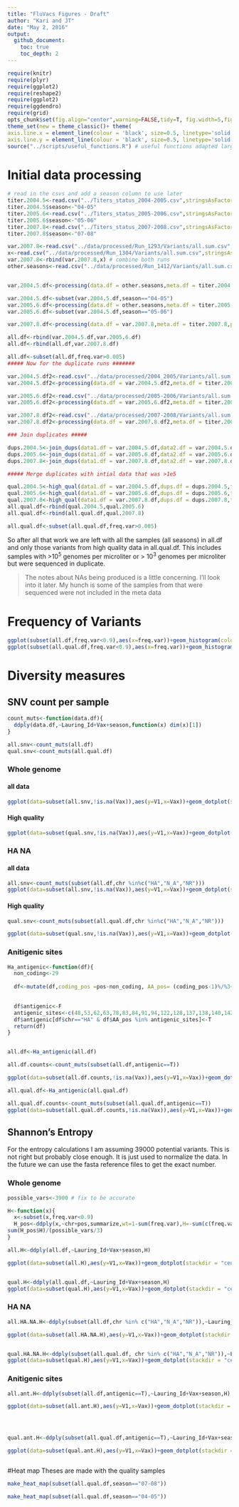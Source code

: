 ```yaml
---
title: "FluVacs Figures - Draft"
author: "Kari and JT"
date: "May 2, 2016"
output:
  github_document:
    toc: true
    toc_depth: 2
---
```


```r
require(knitr)
require(plyr)
require(ggplot2)
require(reshape2)
require(ggplot2)
require(ggdendro)
require(grid)
opts_chunk$set(fig.align="center",warning=FALSE,tidy=T, fig.width=5,fig.height=4)
theme_set(new = theme_classic()+ theme(
axis.line.x = element_line(colour = 'black', size=0.5, linetype='solid'),
axis.line.y = element_line(colour = 'black', size=0.5, linetype='solid'))) # to make nice plots
source("../scripts/useful_functions.R") # useful functions adapted largley from HIVE work
```




# Initial data processing

```r
# read in the csvs and add a season column to use later
titer.2004.5<-read.csv("../Titers_status_2004-2005.csv",stringsAsFactors = F)
titer.2004.5$season<-"04-05"
titer.2005.6<-read.csv("../Titers_status_2005-2006.csv",stringsAsFactors = F)
titer.2005.6$season<-"05-06"
titer.2007.8<-read.csv("../Titers_status_2007-2008.csv",stringsAsFactors = F)
titer.2007.8$season<-"07-08"
```

```r

var.2007.8<-read.csv("../data/processed/Run_1293/Variants/all.sum.csv",stringsAsFactors = F)
x<-read.csv("../data/processed/Run_1304/Variants/all.sum.csv",stringsAsFactors = F) # the rest of these samples
var.2007.8<-rbind(var.2007.8,x) # combine both runs
other.seasons<-read.csv("../data/processed/Run_1412/Variants/all.sum.csv",stringsAsFactors = F)


var.2004.5.df<-processing(data.df = other.seasons,meta.df = titer.2004.5,pval = 0.01,phred = 35,mapq = 30,read_cut = c(32,94))

var.2004.5.df<-subset(var.2004.5.df,season=="04-05")
var.2005.6.df<-processing(data.df = other.seasons,meta.df = titer.2005.6,pval = 0.01,phred = 35,mapq = 30,read_cut = c(32,94))
var.2005.6.df<-subset(var.2004.5.df,season=="05-06")

var.2007.8.df<-processing(data.df = var.2007.8,meta.df = titer.2007.8,pval = 0.01,phred = 35,mapq = 30,read_cut = c(32,94))

all.df<-rbind(var.2004.5.df,var.2005.6.df)
all.df<-rbind(all.df,var.2007.8.df)

all.df<-subset(all.df,freq.var>0.005)
##### Now for the duplicate runs #######

var.2004.5.df2<-read.csv("../data/processed/2004_2005/Variants/all.sum.csv",stringsAsFactors = F)
var.2004.5.df2<-processing(data.df = var.2004.5.df2,meta.df = titer.2004.5,pval = 0.01,phred = 35,mapq = 30,read_cut = c(32,94))

var.2005.6.df2<-read.csv("../data/processed/2005-2006/Variants/all.sum.csv",stringsAsFactors = F)
var.2005.6.df2<-processing(data.df = var.2005.6.df2,meta.df = titer.2005.6,pval = 0.01,phred = 35,mapq = 30,read_cut = c(32,94))

var.2007.8.df2<-read.csv("../data/processed/2007-2008/Variants/all.sum.csv",stringsAsFactors = F)
var.2007.8.df2<-processing(data.df = var.2007.8.df2,meta.df = titer.2007.8,pval = 0.01,phred = 35,mapq = 30,read_cut = c(32,94))

### Join duplicates #####

dups.2004.5<-join_dups(data1.df = var.2004.5.df,data2.df = var.2004.5.df2)
dups.2005.6<-join_dups(data1.df = var.2005.6.df,data2.df = var.2005.6.df2)
dups.2007.8<-join_dups(data1.df = var.2007.8.df,data2.df = var.2007.8.df2)

##### Merge duplicates with intial data that was >1e5

qual.2004.5<-high_qual(data1.df = var.2004.5.df,dups.df = dups.2004.5,titer = 1e3) # only duplicates above 1e3 kept
qual.2005.6<-high_qual(data1.df = var.2005.6.df,dups.df = dups.2005.6,titer = 1e3)
qual.2007.8<-high_qual(data1.df = var.2007.8.df,dups.df = dups.2007.8,titer = 1e3)
all.qual.df<-rbind(qual.2004.5,qual.2005.6)
all.qual.df<-rbind(all.qual.df,qual.2007.8)

all.qual.df<-subset(all.qual.df,freq.var>0.005)

```


So after all that work we are left with all the samples (all seasons) in all.df and only those variants from high quality data in all.qual.df. This includes samples with >10^5^ genomes per microliter or > 10^3^ genomes per microliter but were sequenced in duplicate.

> The notes about NAs being produced is a little concerning. I'll look into it later. My hunch is some of the samples from that were sequenced were not included in the meta data

# Frequency of Variants

```r
ggplot(subset(all.df,freq.var<0.9),aes(x=freq.var))+geom_histogram(color="white")+scale_x_log10() + ggtitle("All samples")
ggplot(subset(all.qual.df,freq.var<0.9),aes(x=freq.var))+geom_histogram(color="white")+scale_x_log10() + ggtitle("Only high quality samples")

```

# Diversity measures

## SNV count per sample

```r
count_muts<-function(data.df){
  ddply(data.df,~Lauring_Id+Vax+season,function(x) dim(x)[1])
}

all.snv<-count_muts(all.df)
qual.snv<-count_muts(all.qual.df)
```

### Whole genome
#### all data

```r
ggplot(data=subset(all.snv,!is.na(Vax)),aes(y=V1,x=Vax))+geom_dotplot(stackdir = "center",binaxis = 'y')+ylab("Number of SNV")
```

#### High quality

```r
ggplot(data=subset(qual.snv,!is.na(Vax)),aes(y=V1,x=Vax))+geom_dotplot(stackdir = "center",binaxis = 'y')+ylab("Number of SNV")
```

### HA NA

#### all data

```r
all.snv<-count_muts(subset(all.df,chr %in%c("HA","N_A","NR")))
ggplot(data=subset(all.snv,!is.na(Vax)),aes(y=V1,x=Vax))+geom_dotplot(stackdir = "center",binaxis = 'y')+ylab("Number of SNV")
```

#### High quality

```r
qual.snv<-count_muts(subset(all.qual.df,chr %in%c("HA","N_A","NR")))

ggplot(data=subset(qual.snv,!is.na(Vax)),aes(y=V1,x=Vax))+geom_dotplot(stackdir = "center",binaxis = 'y')+ylab("Number of SNV")
```

### Anitigenic sites

```r
Ha_antigenic<-function(df){
  non_coding<-29
    
  df<-mutate(df,coding_pos =pos-non_coding, AA_pos= (coding_pos-1)%/%3+1)

  
  df$antigenic<-F
  antigenic_sites<-c(48,53,62,63,78,83,84,91,94,122,128,137,138,140,142,144,145,156,157,159,160,168,171,186,192,198,207,208,213,214,219,226,261,278,279,309,311,312)
  df$antigenic[df$chr=="HA" & df$AA_pos %in% antigenic_sites]<-T
  return(df)
}


all.df<-Ha_antigenic(all.df)

all.df.counts<-count_muts(subset(all.df,antigenic==T))

ggplot(data=subset(all.df.counts,!is.na(Vax)),aes(y=V1,x=Vax))+geom_dotplot(stackdir = "center",binaxis = 'y')+ylab("Number of SNV")+ggtitle("all samples")

all.qual.df<-Ha_antigenic(all.qual.df)

all.qual.df.counts<-count_muts(subset(all.qual.df,antigenic==T))
ggplot(data=subset(all.qual.df.counts,!is.na(Vax)),aes(y=V1,x=Vax))+geom_dotplot(stackdir = "center",binaxis = 'y')+ylab("Number of SNV")+ggtitle("quality samples")

```

## Shannon's Entropy

For the entropy calculations I am assuming 39000 potential variants. This is not right but probably close enough. It is just used to normalize the data. In the future we can use the fasta reference files to get the exact number.

### Whole genome

```r
possible_vars<-3900 # fix to be accurate

H<-function(x){
  x<-subset(x,freq.var<0.9)
  H_pos<-ddply(x,~chr+pos,summarize,wt=1-sum(freq.var),H=-sum(c(freq.var*log(freq.var),wt*log(wt))))
sum(H_pos$H)/(possible_vars/3)
}

all.H<-ddply(all.df,~Lauring_Id+Vax+season,H)

ggplot(data=subset(all.H),aes(y=V1,x=Vax))+geom_dotplot(stackdir = "center",binaxis = 'y')+ylab("Shannon's Entropy")+scale_y_log10()+ggtitle("all samples")


qual.H<-ddply(all.qual.df,~Lauring_Id+Vax+season,H)
ggplot(data=subset(qual.H),aes(y=V1,x=Vax))+geom_dotplot(stackdir = "center",binaxis = 'y')+ylab("Shannon's Entropy")+scale_y_log10()+ggtitle("quality samples")


```

### HA NA

```r
all.HA.NA.H<-ddply(subset(all.df,chr %in% c("HA","N_A","NR")),~Lauring_Id+Vax+season,H)

ggplot(data=subset(all.HA.NA.H),aes(y=V1,x=Vax))+geom_dotplot(stackdir = "center",binaxis = 'y')+ylab("Shannon's Entropy")+scale_y_log10()+ggtitle("all samples")


qual.HA.NA.H<-ddply(subset(all.qual.df, chr %in% c("HA","N_A","NR")),~Lauring_Id+Vax+season,H)
ggplot(data=subset(qual.H),aes(y=V1,x=Vax))+geom_dotplot(stackdir = "center",binaxis = 'y')+ylab("Shannon's Entropy")+scale_y_log10()+ggtitle("quality samples")

```

### Anitigenic sites


```r

all.ant.H<-ddply(subset(all.df,antigenic==T),~Lauring_Id+Vax+season,H)

ggplot(data=subset(all.ant.H),aes(y=V1,x=Vax))+geom_dotplot(stackdir = "center",binaxis = 'y')+ylab("Shannon's Entropy")+scale_y_log10()+ggtitle("all samples")




qual.ant.H<-ddply(subset(all.qual.df,antigenic==T),~Lauring_Id+Vax+season,H)

ggplot(data=subset(qual.ant.H),aes(y=V1,x=Vax))+geom_dotplot(stackdir = "center",binaxis = 'y')+ylab("Shannon's Entropy")+scale_y_log10()+ggtitle("quality samples")



```



#Heat map
Theses are made with the quality samples

```r
make_heat_map(subset(all.qual.df,season=="07-08"))

make_heat_map(subset(all.qual.df,season=="04-05"))

```

